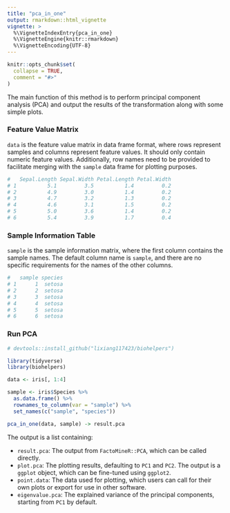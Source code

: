 ```yaml
---
title: "pca_in_one"
output: rmarkdown::html_vignette
vignette: >
  %\VignetteIndexEntry{pca_in_one}
  %\VignetteEngine{knitr::rmarkdown}
  %\VignetteEncoding{UTF-8}
---
```


```r
knitr::opts_chunk$set(
  collapse = TRUE,
  comment = "#>"
)
```

The main function of this method is to perform principal component analysis (PCA) and output the results of the transformation along with some simple plots.

### Feature Value Matrix

`data` is the feature value matrix in data frame format, where rows represent samples and columns represent feature values. It should only contain numeric feature values. Additionally, row names need to be provided to facilitate merging with the `sample` data frame for plotting purposes.

```r
#   Sepal.Length Sepal.Width Petal.Length Petal.Width
# 1          5.1         3.5          1.4         0.2
# 2          4.9         3.0          1.4         0.2
# 3          4.7         3.2          1.3         0.2
# 4          4.6         3.1          1.5         0.2
# 5          5.0         3.6          1.4         0.2
# 6          5.4         3.9          1.7         0.4
```

### Sample Information Table

`sample` is the sample information matrix, where the first column contains the sample names. The default column name is `sample`, and there are no specific requirements for the names of the other columns.

```r
#   sample species
# 1      1  setosa
# 2      2  setosa
# 3      3  setosa
# 4      4  setosa
# 5      5  setosa
# 6      6  setosa
```

### Run PCA

```r
# devtools::install_github("lixiang117423/biohelpers")

library(tidyverse)
library(biohelpers)

data <- iris[, 1:4]

sample <- iris$Species %>%
  as.data.frame() %>%
  rownames_to_column(var = "sample") %>%
  set_names(c("sample", "species"))

pca_in_one(data, sample) -> result.pca
```

The output is a list containing:

-   `result.pca`: The output from `FactoMineR::PCA`, which can be called directly.
-   `plot.pca`: The plotting results, defaulting to `PC1` and `PC2`. The output is a `ggplot` object, which can be fine-tuned using `ggplot2`.
-   `point.data`: The data used for plotting, which users can call for their own plots or export for use in other software.
-   `eigenvalue.pca`: The explained variance of the principal components, starting from `PC1` by default.
